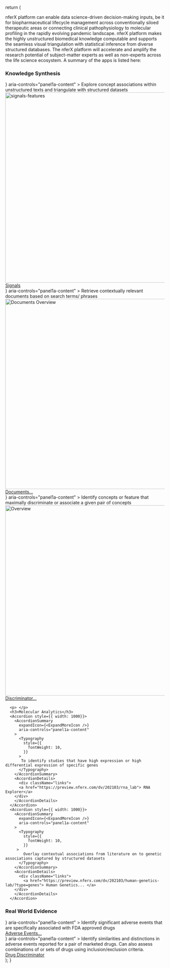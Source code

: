 <!--
title: Introduction page
-->



return (
<div stlye={{}}>
<p>nferX platform can enable data science-driven decision-making inputs, be it for biopharmaceutical lifecycle management across conventionally siloed therapeutic areas or connecting clinical pathophysiology to molecular profiling in the rapidly evolving pandemic landscape. nferX platform makes the highly unstructured biomedical knowledge computable and supports the seamless visual triangulation with statistical inference from diverse structured databases. The nferX platform will accelerate and amplify the research potential of subject-matter experts as well as non-experts across the life science ecosystem. A summary of the apps is listed here:</p>
      <h3>Knowledge Synthesis</h3>
      <Accordion style={{ width: 1000}} >
        <AccordionSummary
          expandIcon={<ExpandMoreIcon />}
          aria-controls="panel1a-content"
        >
          <Typography
            style={{
              fontWeight: 10,
            }}
          >
          Explore concept associations within unstructured texts and triangulate with structured datasets
          </Typography>
        </AccordionSummary>
        <AccordionDetails>
          <div className="icon-links">
           <img alt="signals-features" src={useBaseUrl('/img/signals/features-overview-001.png')} width="600"/> 
          <a href={"/docs/signals/about"} style={{ marginRight: "300px" }}> Signals </a>
        </div>
        </AccordionDetails>
      </Accordion>
      <Accordion style={{ width: 1000}}>
        <AccordionSummary
          expandIcon={<ExpandMoreIcon />}
          aria-controls="panel1a-content"
        >
          <Typography
            style={{
              fontWeight: 10,
            }}
         >
            Retrieve contextually relevant documents based on search terms/ phrases
          </Typography>
        </AccordionSummary>
        <AccordionDetails>
          <div className="links">
          <img alt="Documents Overview" src={useBaseUrl('/img/documents/ug-docspage.png')} width="600" />
            <a href={"/docs/documents/index"} style={{ marginRight: "100px" }}> Documents... </a>
        </div>
        </AccordionDetails>
      </Accordion>
      <Accordion style={{ width: 1000}}>
        <AccordionSummary
          expandIcon={<ExpandMoreIcon />}
          aria-controls="panel1a-content"
        >
          <Typography
            style={{
              fontWeight: 10,
            }}
          >
           Identify concepts or feature that maximally discriminate or associate a given pair of concepts
          </Typography>
        </AccordionSummary>
        <AccordionDetails>
          <div className="links">
          <img alt="Overview" src={useBaseUrl('/img/discriminator/ug-discriminator-1.png')} width="600" />
          <a href={"/docs/discriminator-lab/index"} style={{ marginRight: "100px" }}> Discriminator... </a>
        </div>
        </AccordionDetails>
      </Accordion>
      <div stlye={{}}>
         
      <p> </p>
      <h3>Molecular Analytics</h3>
      <Accordion style={{ width: 1000}}>
        <AccordionSummary
          expandIcon={<ExpandMoreIcon />}
          aria-controls="panel1a-content"
        >
          <Typography
            style={{
              fontWeight: 10,
            }}
          >
           To identify studies that have high expression or high differential expression of specific genes
          </Typography>
        </AccordionSummary>
        <AccordionDetails>
          <div className="links">
          <a href="https://preview.nferx.com/dv/202103/rna_lab"> RNA Explorer</a>
        </div>
        </AccordionDetails>
      </Accordion>
      <Accordion style={{ width: 1000}}>
        <AccordionSummary
          expandIcon={<ExpandMoreIcon />}
          aria-controls="panel1a-content"
        >
          <Typography
            style={{
              fontWeight: 10,
            }}
         >
            Overlay contextual associations from literature on to genetic associations captured by structured datasets
          </Typography>
        </AccordionSummary>
        <AccordionDetails>
          <div className="links">
            <a href="https://preview.nferx.com/dv/202103/human-genetics-lab/?type=genes"> Human Genetics... </a>
        </div>
        </AccordionDetails>    
      </Accordion>
      
</div>
<p> </p>
      <h3>Real World Evidence</h3>
      <Accordion style={{ width: 1000}}>
        <AccordionSummary
          expandIcon={<ExpandMoreIcon />}
          aria-controls="panel1a-content"
        >
<Typography
            style={{
              fontWeight: 10,
            }}
          >
Identify significant adverse events that are specifically associated with FDA approved drugs
          </Typography>
        </AccordionSummary>
        <AccordionDetails>
          <div className="links">
            <a href="https://preview.nferx.com/dv/202103/faers_mobile/"> Adverse Events... </a>
        </div>
        </AccordionDetails>
      </Accordion>
      <Accordion style={{ width: 1000}}>
        <AccordionSummary
          expandIcon={<ExpandMoreIcon />}
          aria-controls="panel1a-content"
        >
          <Typography
            style={{
              fontWeight: 10,
            }}
         >
            Identify similarities and distinctions in adverse events reported for a pair of marketed drugs. Can also assess combinations of or sets of drugs using inclusion/exclusion criteria.
          </Typography>
        </AccordionSummary>
        <AccordionDetails>
          <div className="links">
            <a href="https://preview.nferx.com/dv/202103/adverse-events-lab/drug-discriminator/"> Drug Discriminator </a>
        </div>
        </AccordionDetails>
      </Accordion>
</div>
);
}
